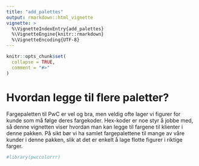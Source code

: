 ```yaml
---
title: "add_palettes"
output: rmarkdown::html_vignette
vignette: >
  %\VignetteIndexEntry{add_palettes}
  %\VignetteEngine{knitr::rmarkdown}
  %\VignetteEncoding{UTF-8}
---
```


```r
knitr::opts_chunk$set(
  collapse = TRUE,
  comment = "#>"
)
```

# Hvordan legge til flere paletter?

Fargepaletten til PwC er vel og bra, men veldig ofte lager vi figurer for kunde som må følge deres fargekoder. Hex-koder er noe styr å jobbe med, så denne vignetten viser hvordan man kan legge til fargene til klienter i denne pakken. På sikt bør vi ha samlet fargepalettene til mange av våre kunder i denne pakken, slik at det er enkelt å lage flotte figurer i riktige farger. 

```r
#library(pwccolorrr)
```
